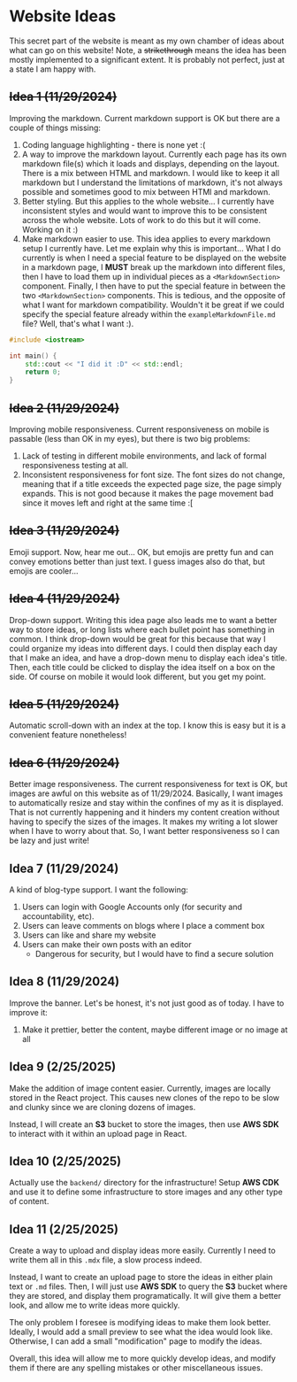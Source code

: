 # Website Ideas

This secret part of the website is meant as my own chamber of ideas about what can go on this website! Note, a <s>strikethrough</s> means the idea has been mostly implemented to a significant extent. It is probably not perfect, just at a state I am happy with.

## <s>Idea 1 (11/29/2024)</s>

Improving the markdown. Current markdown support is OK but there are a couple of things missing:

1. Coding language highlighting - there is none yet :(
2. A way to improve the markdown layout. Currently each page has its own markdown file(s) which it loads and displays, depending on the layout. There is a mix between HTML and markdown. I would like to keep it all markdown but I understand the limitations of markdown, it's not always possible and sometimes good to mix between HTMl and markdown.
3. Better styling. But this applies to the whole website... I currently have inconsistent styles and would want to improve this to be consistent across the whole website. Lots of work to do this but it will come. Working on it :)
4. Make markdown easier to use. This idea applies to every markdown setup I currently have. Let me explain why this is important... What I do currently is when I need a special feature to be displayed on the website in a markdown page, I **MUST** break up the markdown into different files, then I have to load them up in individual pieces as a `<MarkdownSection>` component. Finally, I then have to put the special feature in between the two `<MarkdownSection>` components. This is tedious, and the opposite of what I want for markdown compatibility. Wouldn't it be great if we could specify the special feature already within the `exampleMarkdownFile.md` file? Well, that's what I want :).

```cpp
#include <iostream>

int main() {
    std::cout << "I did it :D" << std::endl;
    return 0;
}
```

## <s>Idea 2 (11/29/2024)</s>

Improving mobile responsiveness. Current responsiveness on mobile is passable (less than OK in my eyes), but there is two big problems:

1. Lack of testing in different mobile environments, and lack of formal responsiveness testing at all.
2. Inconsistent responsiveness for font size. The font sizes do not change, meaning that if a title exceeds the expected page size, the page simply expands. This is not good because it makes the page movement bad since it moves left and right at the same time :[

## <s> Idea 3 (11/29/2024)</s>

Emoji support. Now, hear me out... OK, but emojis are pretty fun and can convey emotions better than just text. I guess images also do that, but emojis are cooler...

## <s>Idea 4 (11/29/2024)</s>

Drop-down support. Writing this idea page also leads me to want a better way to store ideas, or long lists where each bullet point has something in common.
I think drop-down would be great for this because that way I could organize my ideas into different days. I could then display each day that I make an idea,
and have a drop-down menu to display each idea's title. Then, each title could be clicked to display the idea itself on a box on the side. Of course on mobile it 
would look different, but you get my point.

## <s>Idea 5 (11/29/2024)</s>

Automatic scroll-down with an index at the top. I know this is easy but it is a convenient feature nonetheless!

## <s>Idea 6 (11/29/2024)</s>

Better image responsiveness. The current responsiveness for text is OK, but images are awful on this website as of 11/29/2024. Basically, I want images to automatically resize
and stay within the confines of my as it is displayed. That is not currently happening and it hinders my content creation without having to specify the sizes
of the images. It makes my writing a lot slower when I have to worry about that. So, I want better responsiveness so I can be lazy and just write!

## Idea 7 (11/29/2024)

A kind of blog-type support. I want the following:

1. Users can login with Google Accounts only (for security and accountability, etc).
2. Users can leave comments on blogs where I place a comment box
3. Users can like and share my website
4. Users can make their own posts with an editor
    - Dangerous for security, but I would have to find a secure solution

## Idea 8 (11/29/2024)

Improve the banner. Let's be honest, it's not just good as of today. I have to improve it:

1. Make it prettier, better the content, maybe different image or no image at all

## Idea 9 (2/25/2025)

Make the addition of image content easier. Currently, images are locally stored in the React project. This causes new clones of the repo to be slow and clunky since we are cloning dozens of images.

Instead, I will create an **S3** bucket to store the images, then use **AWS SDK** to interact with it within an upload page in React.

## Idea 10 (2/25/2025)

Actually use the `backend/` directory for the infrastructure! Setup **AWS CDK** and use it to define some infrastructure to store images and any other type of content.

## Idea 11 (2/25/2025)

Create a way to upload and display ideas more easily. Currently I need to write them all in this `.mdx` file, a slow process indeed.

Instead, I want to create an upload page to store the ideas in either plain text or `.md` files. Then, I will just use **AWS SDK** to query the **S3** bucket where they are stored, and display them programatically. It will give them a better look, and allow me to write ideas more quickly. 

The only problem I foresee is modifying ideas to make them look better. Ideally, I would add a small preview to see what the idea would look like. Otherwise, I can add a small "modification" page to modify the ideas.

Overall, this idea will allow me to more quickly develop ideas, and modify them if there are any spelling mistakes or other miscellaneous issues.




